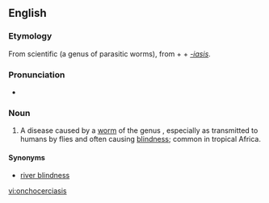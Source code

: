 ==English==

===Etymology===
From scientific {{etyl|la|en}} {{taxlink|Onchocerca|genus|noshow=1}} (a genus of parasitic worms), from {{etyl|grc|en}} {{term|ὄγκος||barb|tr=onkos|lang=grc}} + {{term|κέρκος||tail|tr=kerkos|lang=grc}} + ''[[-iasis]]''.

===Pronunciation===
* {{IPA|/ɒŋkəsɜːˈkaɪəsɪs/|lang=en}}

===Noun===
{{en-noun|~|onchocerciases}}

# {{context|medicine|lang=en}} A disease caused by a [[worm]] of the genus {{taxlink|Onchocerca|genus|noshow=1}}, especially as transmitted to humans by flies and often causing [[blindness]]; common in tropical Africa.

====Synonyms====
* [[river blindness]]

[[vi:onchocerciasis]]